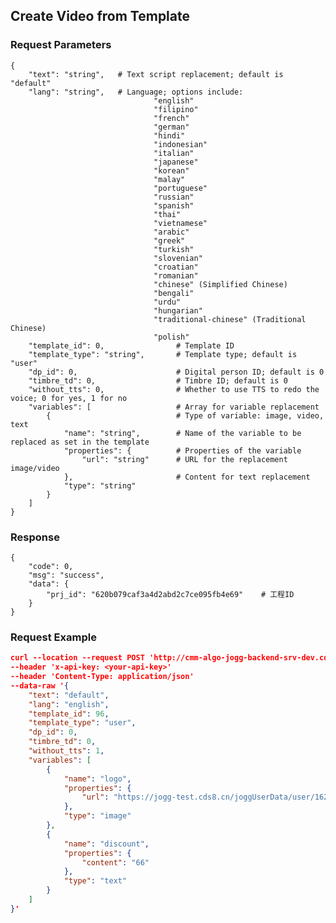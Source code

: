 ## Create Video from Template

### Request Parameters
```azure
{
    "text": "string",   # Text script replacement; default is "default"
    "lang": "string",   # Language; options include:
                                "english" 
                                "filipino"
                                "french"
                                "german"
                                "hindi"
                                "indonesian"
                                "italian"
                                "japanese"
                                "korean"
                                "malay"
                                "portuguese"
                                "russian"
                                "spanish"
                                "thai"
                                "vietnamese"
                                "arabic"
                                "greek"
                                "turkish"
                                "slovenian"
                                "croatian"
                                "romanian"
                                "chinese" (Simplified Chinese)
                                "bengali"
                                "urdu"
                                "hungarian"
                                "traditional-chinese" (Traditional Chinese)
                                "polish"
    "template_id": 0,                # Template ID
    "template_type": "string",       # Template type; default is "user"
    "dp_id": 0,                      # Digital person ID; default is 0
    "timbre_td": 0,                  # Timbre ID; default is 0
    "without_tts": 0,                # Whether to use TTS to redo the voice; 0 for yes, 1 for no
    "variables": [                   # Array for variable replacement
        {                            # Type of variable: image, video, text
            "name": "string",        # Name of the variable to be replaced as set in the template
            "properties": {          # Properties of the variable
                "url": "string"      # URL for the replacement image/video
            },                       # Content for text replacement
            "type": "string"
        }
    ]
}

```
### Response
```azure
{
    "code": 0,
    "msg": "success",
    "data": {
        "prj_id": "620b079caf3a4d2abd2c7ce095fb4e69"    # 工程ID
    }
}
```
### Request Example
```json
curl --location --request POST 'http://cmm-algo-jogg-backend-srv-dev.cds8.cn/open/render' 
--header 'x-api-key: <your-api-key>' 
--header 'Content-Type: application/json' 
--data-raw '{
    "text": "default",
    "lang": "english",
    "template_id": 96,
    "template_type": "user",
    "dp_id": 0,
    "timbre_td": 0,
    "without_tts": 1,
    "variables": [
        {
            "name": "logo",
            "properties": {
                "url": "https://jogg-test.cds8.cn/joggUserData/user/162/usermedia/56c09f69cc0e4e35b3eaa2666622773f.png"
            },
            "type": "image"
        },
        {
            "name": "discount",
            "properties": {
                "content": "66"
            },
            "type": "text"
        }
    ]
}'
```